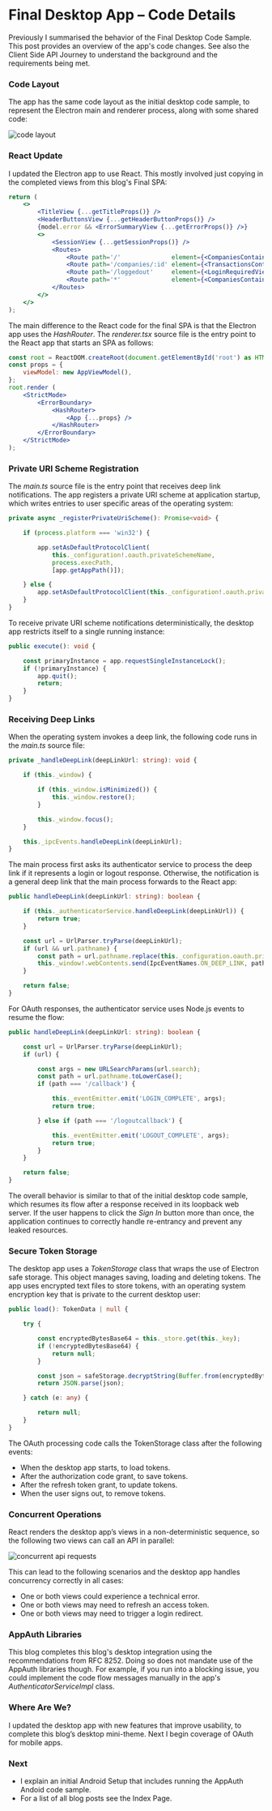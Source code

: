 # Final Desktop App – Code Details

Previously I summarised the behavior of the <Link href='/posts/final-desktop-sample-overview'>Final Desktop Code Sample</Link>. This post provides an overview of the app's code changes. See also the <Link href='/posts/api-journey-client-side'>Client Side API Journey</Link> to understand the background and the requirements being met.

### Code Layout

The app has the same code layout as the initial desktop code sample, to represent the Electron main and renderer process, along with some shared code:

![code layout](/images/450/code-layout.jpg)

### React Update

I updated the Electron app to use React. This mostly involved just copying in the completed views from this blog's <Link href='/posts/reactjs-codingkeypoints'>Final SPA</Link>:

```jsx
return (
    <>
        <TitleView {...getTitleProps()} />
        <HeaderButtonsView {...getHeaderButtonProps()} />
        {model.error && <ErrorSummaryView {...getErrorProps()} />}
        <>
            <SessionView {...getSessionProps()} />
            <Routes>
                <Route path='/'              element={<CompaniesContainer {...getCompaniesProps()} />} />
                <Route path='/companies/:id' element={<TransactionsContainer {...getTransactionsProps()} />} />
                <Route path='/loggedout'     element={<LoginRequiredView {...getLoginRequiredProps()} />} />
                <Route path='*'              element={<CompaniesContainer {...getCompaniesProps()} />} />
            </Routes>
        </>
    </>
);
```

The main difference to the React code for the final SPA is that the Electron app uses the *HashRouter*. The *renderer.tsx* source file is the entry point to the React app that starts an SPA as follows:

```jsx
const root = ReactDOM.createRoot(document.getElementById('root') as HTMLElement);
const props = {
    viewModel: new AppViewModel(),
};
root.render (
    <StrictMode>
        <ErrorBoundary>
            <HashRouter>
                <App {...props} />
            </HashRouter>
        </ErrorBoundary>
    </StrictMode>
);
```

### Private URI Scheme Registration

The *main.ts* source file is the entry point that receives deep link notifications. The app registers a private URI scheme at application startup, which writes entries to user specific areas of the operating system:

```typescript
private async _registerPrivateUriScheme(): Promise<void> {

    if (process.platform === 'win32') {

        app.setAsDefaultProtocolClient(
            this._configuration!.oauth.privateSchemeName,
            process.execPath,
            [app.getAppPath()]);

    } else {
        app.setAsDefaultProtocolClient(this._configuration!.oauth.privateSchemeName);
    }
}
```

To receive private URI scheme notifications deterministically, the desktop app restricts itself to a single running instance:

```typescript
public execute(): void {

    const primaryInstance = app.requestSingleInstanceLock();
    if (!primaryInstance) {
        app.quit();
        return;
    }
}
```

### Receiving Deep Links

When the operating system invokes a deep link, the following code runs in the *main.ts* source file:

```typescript
private _handleDeepLink(deepLinkUrl: string): void {

    if (this._window) {

        if (this._window.isMinimized()) {
            this._window.restore();
        }

        this._window.focus();
    }

    this._ipcEvents.handleDeepLink(deepLinkUrl);
}
```

The main process first asks its authenticator service to process the deep link if it represents a login or logout response. Otherwise, the notification is a general deep link that the main process forwards to the React app:

```typescript
public handleDeepLink(deepLinkUrl: string): boolean {

    if (this._authenticatorService.handleDeepLink(deepLinkUrl)) {
        return true;
    }

    const url = UrlParser.tryParse(deepLinkUrl);
    if (url && url.pathname) {
        const path = url.pathname.replace(this._configuration.oauth.privateSchemeName + ':', '');
        this._window!.webContents.send(IpcEventNames.ON_DEEP_LINK, path);
    }

    return false;
}
```

For OAuth responses, the authenticator service uses Node.js events to resume the flow:

```typescript
public handleDeepLink(deepLinkUrl: string): boolean {

    const url = UrlParser.tryParse(deepLinkUrl);
    if (url) {

        const args = new URLSearchParams(url.search);
        const path = url.pathname.toLowerCase();
        if (path === '/callback') {

            this._eventEmitter.emit('LOGIN_COMPLETE', args);
            return true;

        } else if (path === '/logoutcallback') {

            this._eventEmitter.emit('LOGOUT_COMPLETE', args);
            return true;
        }
    }

    return false;
}
```

The overall behavior is similar to that of the initial desktop code sample, which resumes its flow after a response received in its loopback web server. If the user happens to click the *Sign In* button more than once, the application continues to correctly handle re-entrancy and prevent any leaked resources.

### Secure Token Storage

The desktop app uses a *TokenStorage* class that wraps the use of Electron safe storage. This object manages saving, loading and deleting tokens. The app uses encrypted text files to store tokens, with an operating system encryption key that is private to the current desktop user:

```typescript
public load(): TokenData | null {

    try {

        const encryptedBytesBase64 = this._store.get(this._key);
        if (!encryptedBytesBase64) {
            return null;
        }

        const json = safeStorage.decryptString(Buffer.from(encryptedBytesBase64, 'base64'));
        return JSON.parse(json);

    } catch (e: any) {

        return null;
    }
}
```

The OAuth processing code calls the TokenStorage class after the following events:

- When the desktop app starts, to load tokens.
- After the authorization code grant, to save tokens.
- After the refresh token grant, to update tokens.
- When the user signs out, to remove tokens.

### Concurrent Operations

React renders the desktop app’s views in a non-deterministic sequence, so the following two views can call an API in parallel:

![concurrent api requests](/images/450/concurrent-api-requests.jpg)

This can lead to the following scenarios and the desktop app handles concurrency correctly in all cases:

- One or both views could experience a technical error.
- One or both views may need to refresh an access token.
- One or both views may need to trigger a login redirect.

### AppAuth Libraries

This blog completes this blog's desktop integration using the recommendations from RFC 8252. Doing so does not mandate use of the AppAuth libraries though. For example, if you run into a blocking issue, you could implement the code flow messages manually in the app's *AuthenticatorServiceImpl* class.

### Where Are We?

I updated the desktop app with new features that improve usability, to complete this blog’s desktop mini-theme. Next I begin coverage of OAuth for mobile apps.

### Next

- I explain an initial <Link href='/posts/android-setup'>Android Setup</Link> that includes running the AppAuth Andoid code sample.
- For a list of all blog posts see the <Link href='/posts/index'>Index Page</Link>.
